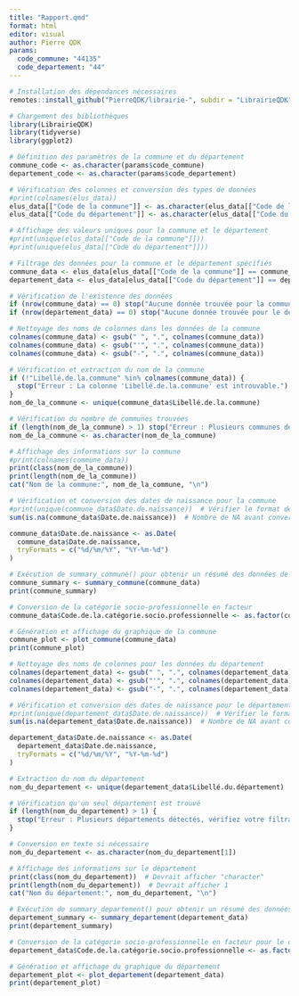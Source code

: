 ```yaml
---
title: "Rapport.qmd"
format: html
editor: visual
author: Pierre QDK
params:
  code_commune: "44135"
  code_departement: "44"
---
```


```r
# Installation des dépendances nécessaires
remotes::install_github("PierreQDK/librairie-", subdir = "LibrairieQDK", force = TRUE)

# Chargement des bibliothèques
library(LibrairieQDK)
library(tidyverse)
library(ggplot2)

```




```r
# Définition des paramètres de la commune et du département
commune_code <- as.character(params$code_commune)
departement_code <- as.character(params$code_departement)

```


```r
# Vérification des colonnes et conversion des types de données
#print(colnames(elus_data))
elus_data[["Code de la commune"]] <- as.character(elus_data[["Code de la commune"]])
elus_data[["Code du département"]] <- as.character(elus_data[["Code du département"]])

# Affichage des valeurs uniques pour la commune et le département
#print(unique(elus_data[["Code de la commune"]]))  
#print(unique(elus_data[["Code du département"]]))  

```


```r
# Filtrage des données pour la commune et le département spécifiés
commune_data <- elus_data[elus_data[["Code de la commune"]] == commune_code, ]
departement_data <- elus_data[elus_data[["Code du département"]] == departement_code, ]

# Vérification de l'existence des données
if (nrow(commune_data) == 0) stop("Aucune donnée trouvée pour la commune.")
if (nrow(departement_data) == 0) stop("Aucune donnée trouvée pour le département.")

```

```r
# Nettoyage des noms de colonnes dans les données de la commune
colnames(commune_data) <- gsub(" ", ".", colnames(commune_data))
colnames(commune_data) <- gsub("'", ".", colnames(commune_data))
colnames(commune_data) <- gsub("-", ".", colnames(commune_data))

```

```r
# Vérification et extraction du nom de la commune
if (!"Libellé.de.la.commune" %in% colnames(commune_data)) {
  stop("Erreur : La colonne 'Libellé.de.la.commune' est introuvable.")
}
nom_de_la_commune <- unique(commune_data$Libellé.de.la.commune)

# Vérification du nombre de communes trouvées
if (length(nom_de_la_commune) > 1) stop("Erreur : Plusieurs communes détectées.")
nom_de_la_commune <- as.character(nom_de_la_commune)

# Affichage des informations sur la commune
#print(colnames(commune_data))
print(class(nom_de_la_commune))
print(length(nom_de_la_commune))
cat("Nom de la commune:", nom_de_la_commune, "\n")

```


```r
# Vérification et conversion des dates de naissance pour la commune
#print(unique(commune_data$Date.de.naissance))  # Vérifier le format des dates
sum(is.na(commune_data$Date.de.naissance))  # Nombre de NA avant conversion

commune_data$Date.de.naissance <- as.Date(
  commune_data$Date.de.naissance, 
  tryFormats = c("%d/%m/%Y", "%Y-%m-%d")
)

```


```r
# Exécution de summary_commune() pour obtenir un résumé des données de la commune
commune_summary <- summary_commune(commune_data)
print(commune_summary)

# Conversion de la catégorie socio-professionnelle en facteur
commune_data$Code.de.la.catégorie.socio.professionnelle <- as.factor(commune_data$Code.de.la.catégorie.socio.professionnelle)

# Génération et affichage du graphique de la commune
commune_plot <- plot_commune(commune_data)
print(commune_plot)

```


```r
# Nettoyage des noms de colonnes pour les données du département
colnames(departement_data) <- gsub(" ", ".", colnames(departement_data))
colnames(departement_data) <- gsub("'", ".", colnames(departement_data))
colnames(departement_data) <- gsub("-", ".", colnames(departement_data))

```

```r
# Vérification et conversion des dates de naissance pour le département
#print(unique(departement_data$Date.de.naissance))  # Vérifier le format des dates
sum(is.na(departement_data$Date.de.naissance))  # Nombre de NA avant conversion

departement_data$Date.de.naissance <- as.Date(
  departement_data$Date.de.naissance, 
  tryFormats = c("%d/%m/%Y", "%Y-%m-%d")
)

```



```r
# Extraction du nom du département
nom_du_departement <- unique(departement_data$Libellé.du.département)

# Vérification qu'un seul département est trouvé
if (length(nom_du_departement) > 1) {
  stop("Erreur : Plusieurs départements détectés, vérifiez votre filtrage.")
}

# Conversion en texte si nécessaire
nom_du_departement <- as.character(nom_du_departement[1])

# Affichage des informations sur le département
print(class(nom_du_departement))  # Devrait afficher "character"
print(length(nom_du_departement))  # Devrait afficher 1
cat("Nom du département:", nom_du_departement, "\n")

```


```r
# Exécution de summary_departement() pour obtenir un résumé des données du département
departement_summary <- summary_departement(departement_data)
print(departement_summary)

# Conversion de la catégorie socio-professionnelle en facteur pour le département
departement_data$Code.de.la.catégorie.socio.professionnelle <- as.factor(departement_data$Code.de.la.catégorie.socio.professionnelle)

# Génération et affichage du graphique du département
departement_plot <- plot_departement(departement_data)
print(departement_plot)

```

